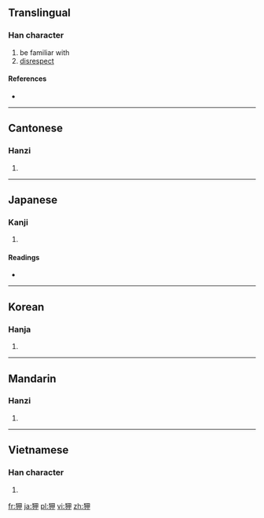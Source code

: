 ==Translingual==

===Han character===
{{Han char|rn=94|rad=犬|as=05|sn=8|four=4625<sub>0</sub>|canj=大竹田中 (KHWL)}}

# be familiar with
# [[disrespect]]

====References====
* {{Han ref|kx=0708.250|dkj=20329|dj=1121.090|hdz=21339.100|uh=72CE|ud=29390|bh=AAAD|bd=43693}}

----

==Cantonese==

===Hanzi===
{{yue-hanzi|jyut=|y=haap6}}

# {{defn|Cantonese|sort=犬05}}

----

==Japanese==

===Kanji===
{{ja-kanji|grade=|rs=犬05}}

# {{defn|Japanese|sort=犬05}}

====Readings====
* {{ja-readings|on=[[こう]] (kō)|kun=[[なれる]] (nareru), [[あなどる]] (anadoru)}}

----

==Korean==

===Hanja===
{{ko-hanja|hangeul=압|eumhun=|rv=ap|mr=ap|y=ap}}

# {{defn|Korean|sort=犬05}}

----

==Mandarin==

===Hanzi===
{{cmn-hanzi|pin=[[xiá]] ([[xia2]])|wg=hsia<sup>2</sup>}}

# {{defn|Mandarin|sort=犬05}}

----

==Vietnamese==

===Han character===
{{vi-hantu|[[hiệp]], [[hạp]]|rs=犬05}}

# {{defn|Vietnamese|sort=犬05}}

[[fr:狎]]
[[ja:狎]]
[[pl:狎]]
[[vi:狎]]
[[zh:狎]]